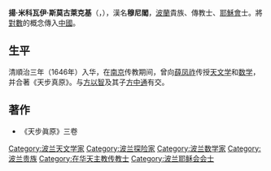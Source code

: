 '''揚·米科瓦伊·斯莫古萊克基'''（{{lang-pl|Jan Mikołaj Smogulecki}}，{{bd|1610年||1656年||S}}），漢名'''穆尼閣'''，[[波蘭|波蘭]]貴族、傳教士、[[耶穌會|耶穌會]]士。將[[對數|對數]]的概念傳入[[中國|中國]]。

==生平==
清順治三年（1646年）入华，在[[南京|南京]]传教期间，曾向[[薛凤祚|薛凤祚]]传授[[天文学|天文学]]和[[数学|数学]]，并合著《天步真原》。与[[方以智|方以智]]及其子[[方中通|方中通]]有交。

==著作==
*《天步眞原》三卷

{{赴华外国传教士列表}}
{{DEFAULTSORT:Smogulecki, Jan Mikolaj}}
[[Category:波兰天文学家|Category:波兰天文学家]]
[[Category:波兰探险家|Category:波兰探险家]]
[[Category:波兰数学家|Category:波兰数学家]]
[[Category:波兰贵族|Category:波兰贵族]]
[[Category:在华天主教传教士|Category:在华天主教传教士]]
[[Category:波兰耶稣会会士|Category:波兰耶稣会会士]]
{{bio-stub}}